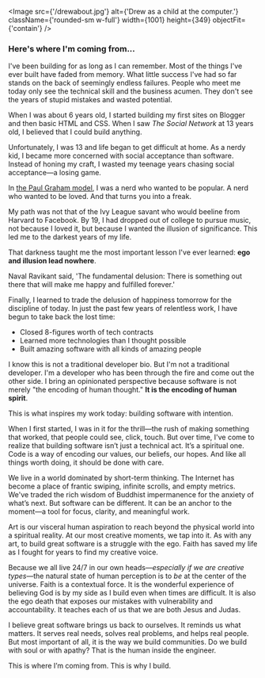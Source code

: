 
<Image
    src={'/drewabout.jpg'}
    alt={'Drew as a child at the computer.'}
    className={'rounded-sm w-full'}
    width={1001}
    height={349}
    objectFit={'contain'}
/>
### Here's where I'm coming from...

I've been building for as long as I can remember. Most of the things I've ever built have faded from memory. What little success I've had so far stands on the back of seemingly endless failures. People who meet me today only see the technical skill and the business acumen. They don't see the years of stupid mistakes and wasted potential.

When I was about 6 years old, I started building my first sites on Blogger and then basic HTML and CSS. When I saw *The Social Network* at 13 years old, I believed that I could build anything.

Unfortunately, I was 13 and life began to get difficult at home. As a nerdy kid, I became more concerned with social acceptance than software. Instead of honing my craft, I wasted my teenage years chasing social acceptance—a losing game.

In [the Paul Graham model](https://www.paulgraham.com/nerds.html), I was a nerd who wanted to be popular. A nerd who wanted to be loved. And that turns you into a freak.

My path was not that of the Ivy League savant who would beeline from Harvard to Facebook. By 19, I had dropped out of college to pursue music, not because I loved it, but because I wanted the illusion of significance. This led me to the darkest years of my life.

That darkness taught me the most important lesson I've ever learned: **ego and illusion lead nowhere**.

Naval Ravikant said, 'The fundamental delusion: There is something out there that will make me happy and fulfilled forever.'

Finally, I learned to trade the delusion of happiness tomorrow for the discipline of today. In just the past few years of relentless work, I have begun to take back the lost time:

- Closed 8-figures worth of tech contracts
- Learned more technologies than I thought possible
- Built amazing software with all kinds of amazing people

I know this is not a traditional developer bio. But I'm not a traditional developer. I'm a developer who has been through the fire and come out the other side. I bring an opinionated perspective because software is not merely "the encoding of human thought." **It is the encoding of human spirit**.

This is what inspires my work today: building software with intention.

When I first started, I was in it for the thrill—the rush of making something that worked, that people could see, click, touch. But over time, I've come to realize that building software isn’t just a technical act. It’s a spiritual one. Code is a way of encoding our values, our beliefs, our hopes. And like all things worth doing, it should be done with care.

We live in a world dominated by short-term thinking. The Internet has become a place of frantic swiping, infinite scrolls, and empty metrics. We've traded the rich wisdom of Buddhist impermanence for the anxiety of what’s next. But software can be different. It can be an anchor to the moment—a tool for focus, clarity, and meaningful work.

Art is our visceral human aspiration to reach beyond the physical world into a spiritual reality. At our most creative moments, we tap into it. As with any art, to build great software is a struggle with the ego. Faith has saved my life as I fought for years to find my creative voice.

Because we all live 24/7 in our own heads—*especially if we are creative types*—the natural state of human perception is to *be* at the center of the universe. Faith is a contextual force. It is the wonderful experience of believing God is by my side as I build even when times are difficult. It is also the ego death that exposes our mistakes with vulnerability and accountability. It teaches each of us that we are both Jesus and Judas.

I believe great software brings us back to ourselves. It reminds us what matters. It serves real needs, solves real problems, and helps real people. But most important of all, it is the way we build communities. Do we build with soul or with apathy? That is the human inside the engineer.

This is where I’m coming from.
This is why I build.